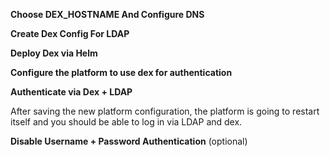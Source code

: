 
<Flow id="sso-ldap">
<Step>

**Choose DEX_HOSTNAME And Configure DNS**

<DexHostnamePartial />

</Step>
<Step>

**Create Dex Config For LDAP**

<LDAPDexConfigPartial />

</Step>
<Step>

**Deploy Dex via Helm**

<DexInstallPartial />

</Step>
<Step>

**Configure the platform to use dex for authentication**

<DexConfigPartial />

</Step>
<Step>

**Authenticate via Dex + LDAP**

After saving the new platform configuration, the platform is going to restart itself and you should be able to log in via LDAP and dex.

</Step>
<Step>

**Disable Username + Password Authentication** (optional)

<DisablePasswordAuthPartial/>
</Step>
</Flow>
